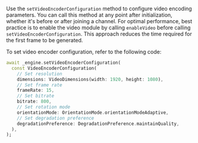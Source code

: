 
<PlatformWrapper platform="flutter">

Use the `setVideoEncoderConfiguration` method to configure video encoding parameters. You can call this method at any point after initialization, whether it's before or after joining a channel. For optimal performance, best practice is to enable the video module by calling `enableVideo` before calling `setVideoEncoderConfiguration`. This approach reduces the time required for the first frame to be generated.

To set video encoder configuration, refer to the following code:

```dart
await _engine.setVideoEncoderConfiguration(
  const VideoEncoderConfiguration(
    // Set resolution
    dimensions: VideoDimensions(width: 1920, height: 1080), 
    // Set frame rate
    frameRate: 15, 
    // Set bitrate
    bitrate: 800,  
    // Set rotation mode
    orientationMode: OrientationMode.orientationModeAdaptive, 
    // Set degradation preference
    degradationPreference: DegradationPreference.maintainQuality,  
  ),
);
```
</PlatformWrapper>